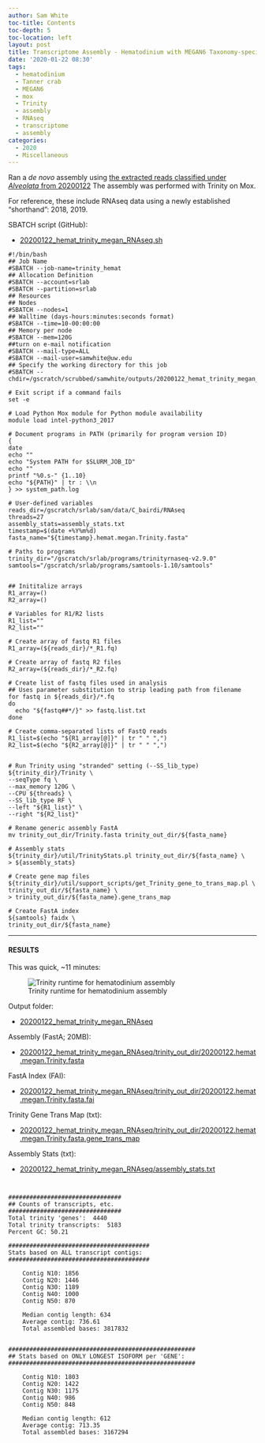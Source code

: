 ```yaml
---
author: Sam White
toc-title: Contents
toc-depth: 5
toc-location: left
layout: post
title: Transcriptome Assembly - Hematodinium with MEGAN6 Taxonomy-specific Reads with Trinity on Mox
date: '2020-01-22 08:30'
tags:
  - hematodinium
  - Tanner crab
  - MEGAN6
  - mox
  - Trinity
  - assembly
  - RNAseq
  - transcriptome
  - assembly
categories:
  - 2020
  - Miscellaneous
---
```

Ran a _de novo_ assembly using [the extracted reads classified under _Alveolata_ from 20200122](https://robertslab.github.io/sams-notebook/posts/2020/2020-01-22-Data-Wrangling---Arthropoda-and-Alveolata-Taxonomic-RNAseq-FastQ-Extractions/) The assembly was performed with Trinity on Mox.

For reference, these include RNAseq data using a newly established "shorthand": 2018, 2019.


SBATCH script (GitHub):

- [20200122_hemat_trinity_megan_RNAseq.sh](https://github.com/RobertsLab/sams-notebook/blob/master/sbatch_scripts/20200122_hemat_trinity_megan_RNAseq.sh)

```shell
#!/bin/bash
## Job Name
#SBATCH --job-name=trinity_hemat
## Allocation Definition
#SBATCH --account=srlab
#SBATCH --partition=srlab
## Resources
## Nodes
#SBATCH --nodes=1
## Walltime (days-hours:minutes:seconds format)
#SBATCH --time=10-00:00:00
## Memory per node
#SBATCH --mem=120G
##turn on e-mail notification
#SBATCH --mail-type=ALL
#SBATCH --mail-user=samwhite@uw.edu
## Specify the working directory for this job
#SBATCH --chdir=/gscratch/scrubbed/samwhite/outputs/20200122_hemat_trinity_megan_RNAseq

# Exit script if a command fails
set -e

# Load Python Mox module for Python module availability
module load intel-python3_2017

# Document programs in PATH (primarily for program version ID)
{
date
echo ""
echo "System PATH for $SLURM_JOB_ID"
echo ""
printf "%0.s-" {1..10}
echo "${PATH}" | tr : \\n
} >> system_path.log

# User-defined variables
reads_dir=/gscratch/srlab/sam/data/C_bairdi/RNAseq
threads=27
assembly_stats=assembly_stats.txt
timestamp=$(date +%Y%m%d)
fasta_name="${timestamp}.hemat.megan.Trinity.fasta"

# Paths to programs
trinity_dir="/gscratch/srlab/programs/trinityrnaseq-v2.9.0"
samtools="/gscratch/srlab/programs/samtools-1.10/samtools"


## Inititalize arrays
R1_array=()
R2_array=()

# Variables for R1/R2 lists
R1_list=""
R2_list=""

# Create array of fastq R1 files
R1_array=(${reads_dir}/*_R1.fq)

# Create array of fastq R2 files
R2_array=(${reads_dir}/*_R2.fq)

# Create list of fastq files used in analysis
## Uses parameter substitution to strip leading path from filename
for fastq in ${reads_dir}/*.fq
do
  echo "${fastq##*/}" >> fastq.list.txt
done

# Create comma-separated lists of FastQ reads
R1_list=$(echo "${R1_array[@]}" | tr " " ",")
R2_list=$(echo "${R2_array[@]}" | tr " " ",")


# Run Trinity using "stranded" setting (--SS_lib_type)
${trinity_dir}/Trinity \
--seqType fq \
--max_memory 120G \
--CPU ${threads} \
--SS_lib_type RF \
--left "${R1_list}" \
--right "${R2_list}"

# Rename generic assembly FastA
mv trinity_out_dir/Trinity.fasta trinity_out_dir/${fasta_name}

# Assembly stats
${trinity_dir}/util/TrinityStats.pl trinity_out_dir/${fasta_name} \
> ${assembly_stats}

# Create gene map files
${trinity_dir}/util/support_scripts/get_Trinity_gene_to_trans_map.pl \
trinity_out_dir/${fasta_name} \
> trinity_out_dir/${fasta_name}.gene_trans_map

# Create FastA index
${samtools} faidx \
trinity_out_dir/${fasta_name}
```

---

#### RESULTS

This was quick, ~11 minutes:

![Trinity runtime for hematodinium assembly](https://github.com/RobertsLab/sams-notebook/blob/master/images/screencaps/20200122_hemat_trinity_megan_RNAseq_runtime.png?raw=true)

Output folder:

- [20200122_hemat_trinity_megan_RNAseq](https://gannet.fish.washington.edu/Atumefaciens/20200122_hemat_trinity_megan_RNAseq/)

Assembly (FastA; 20MB):

- [20200122_hemat_trinity_megan_RNAseq/trinity_out_dir/20200122.hemat.megan.Trinity.fasta](https://gannet.fish.washington.edu/Atumefaciens/20200122_hemat_trinity_megan_RNAseq/trinity_out_dir/20200122.hemat.megan.Trinity.fasta)

FastA Index (FAI):

- [20200122_hemat_trinity_megan_RNAseq/trinity_out_dir/20200122.hemat.megan.Trinity.fasta.fai](https://gannet.fish.washington.edu/Atumefaciens/20200122_hemat_trinity_megan_RNAseq/trinity_out_dir/20200122.hemat.megan.Trinity.fasta.fai)

Trinity Gene Trans Map (txt):

- [20200122_hemat_trinity_megan_RNAseq/trinity_out_dir/20200122.hemat.megan.Trinity.fasta.gene_trans_map](https://gannet.fish.washington.edu/Atumefaciens/20200122_hemat_trinity_megan_RNAseq/trinity_out_dir/20200122.hemat.megan.Trinity.fasta.gene_trans_map)

Assembly Stats (txt):

- [20200122_hemat_trinity_megan_RNAseq/assembly_stats.txt](https://gannet.fish.washington.edu/Atumefaciens/20200122_hemat_trinity_megan_RNAseq/assembly_stats.txt)

```


################################
## Counts of transcripts, etc.
################################
Total trinity 'genes':	4440
Total trinity transcripts:	5183
Percent GC: 50.21

########################################
Stats based on ALL transcript contigs:
########################################

	Contig N10: 1856
	Contig N20: 1446
	Contig N30: 1189
	Contig N40: 1000
	Contig N50: 870

	Median contig length: 634
	Average contig: 736.61
	Total assembled bases: 3817832


#####################################################
## Stats based on ONLY LONGEST ISOFORM per 'GENE':
#####################################################

	Contig N10: 1803
	Contig N20: 1422
	Contig N30: 1175
	Contig N40: 986
	Contig N50: 848

	Median contig length: 612
	Average contig: 713.35
	Total assembled bases: 3167294
```
